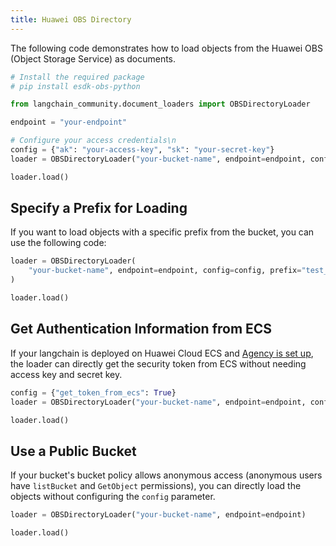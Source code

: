 ```yaml
---
title: Huawei OBS Directory
---
```


The following code demonstrates how to load objects from the Huawei OBS (Object Storage Service) as documents.


```python
# Install the required package
# pip install esdk-obs-python
```


```python
from langchain_community.document_loaders import OBSDirectoryLoader
```


```python
endpoint = "your-endpoint"
```


```python
# Configure your access credentials\n
config = {"ak": "your-access-key", "sk": "your-secret-key"}
loader = OBSDirectoryLoader("your-bucket-name", endpoint=endpoint, config=config)
```


```python
loader.load()
```

## Specify a Prefix for Loading
If you want to load objects with a specific prefix from the bucket, you can use the following code:


```python
loader = OBSDirectoryLoader(
    "your-bucket-name", endpoint=endpoint, config=config, prefix="test_prefix"
)
```


```python
loader.load()
```

## Get Authentication Information from ECS
If your langchain is deployed on Huawei Cloud ECS and [Agency is set up](https://support.huaweicloud.com/intl/en-us/usermanual-ecs/ecs_03_0166.html#section7), the loader can directly get the security token from ECS without needing access key and secret key. 


```python
config = {"get_token_from_ecs": True}
loader = OBSDirectoryLoader("your-bucket-name", endpoint=endpoint, config=config)
```


```python
loader.load()
```

## Use a Public Bucket
If your bucket's bucket policy allows anonymous access (anonymous users have `listBucket` and `GetObject` permissions), you can directly load the objects without configuring the `config` parameter.


```python
loader = OBSDirectoryLoader("your-bucket-name", endpoint=endpoint)
```


```python
loader.load()
```
